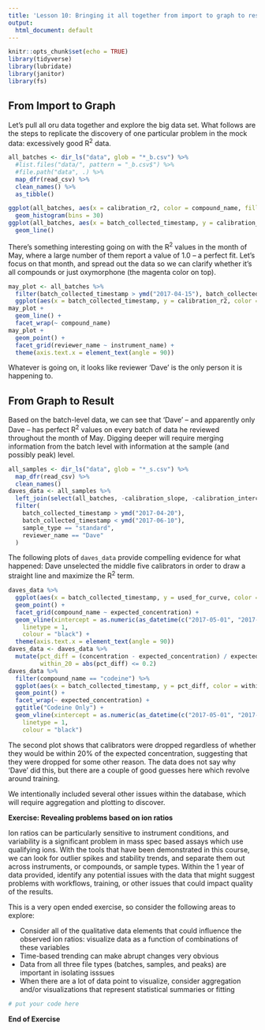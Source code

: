 ```yaml
---
title: 'Lesson 10: Bringing it all together from import to graph to result'
output:
  html_document: default
---
```


```r
knitr::opts_chunk$set(echo = TRUE)
library(tidyverse)
library(lubridate)
library(janitor)
library(fs)
```

## From Import to Graph

Let's pull all oru data together and explore the big data set. What follows are the steps to replicate the discovery of one particular problem in the mock data: excessively good R^2^ data.

```r
all_batches <- dir_ls("data", glob = "*_b.csv") %>%
  #list.files("data/", pattern = "_b.csv$") %>%
  #file.path("data", .) %>%
  map_dfr(read_csv) %>%
  clean_names() %>%
  as_tibble()
```

```r
ggplot(all_batches, aes(x = calibration_r2, color = compound_name, fill = compound_name)) +
  geom_histogram(bins = 30)
ggplot(all_batches, aes(x = batch_collected_timestamp, y = calibration_r2, color = compound_name)) +
  geom_line()
```

There's something interesting going on with the R^2^ values in the month of May, where a large number of them report a value of 1.0 -- a perfect fit. Let's focus on that month, and spread out the data so we can clarify whether it's all compounds or just oxymorphone (the magenta color on top).

```r
may_plot <- all_batches %>%
  filter(batch_collected_timestamp > ymd("2017-04-15"), batch_collected_timestamp < ymd("2017-06-15")) %>%
  ggplot(aes(x = batch_collected_timestamp, y = calibration_r2, color = compound_name))
may_plot +
  geom_line() +
  facet_wrap(~ compound_name)
may_plot +
  geom_point() +
  facet_grid(reviewer_name ~ instrument_name) +
  theme(axis.text.x = element_text(angle = 90))
```

Whatever is going on, it looks like reviewer 'Dave' is the only person it is happening to. 

## From Graph to Result

Based on the batch-level data, we can see that 'Dave' -- and apparently only Dave -- has perfect R^2^ values on every batch of data he reviewed throughout the month of May. Digging deeper will require merging information from the batch level with information at the sample (and possibly peak) level. 

```r
all_samples <- dir_ls("data", glob = "*_s.csv") %>%
  map_dfr(read_csv) %>%
  clean_names()
daves_data <- all_samples %>%
  left_join(select(all_batches, -calibration_slope, -calibration_intercept)) %>%
  filter(
    batch_collected_timestamp > ymd("2017-04-20"),
    batch_collected_timestamp < ymd("2017-06-10"),
    sample_type == "standard",
    reviewer_name == "Dave"
  )
```

The following plots of `daves_data` provide compelling evidence for what happened: Dave unselected the middle five calibrators in order to draw a straight line and maximize the R^2^ term.

```r
daves_data %>%
  ggplot(aes(x = batch_collected_timestamp, y = used_for_curve, color = compound_name)) +
  geom_point() +
  facet_grid(compound_name ~ expected_concentration) +
  geom_vline(xintercept = as.numeric(as_datetime(c("2017-05-01", "2017-06-01"))),
    linetype = 1,
    colour = "black") +
  theme(axis.text.x = element_text(angle = 90))
daves_data <- daves_data %>% 
  mutate(pct_diff = (concentration - expected_concentration) / expected_concentration,
         within_20 = abs(pct_diff) <= 0.2)
daves_data %>%
  filter(compound_name == "codeine") %>%
  ggplot(aes(x = batch_collected_timestamp, y = pct_diff, color = within_20)) +
  geom_point() +
  facet_wrap(~ expected_concentration) +
  ggtitle("Codeine Only") +
  geom_vline(xintercept = as.numeric(as_datetime(c("2017-05-01", "2017-06-01"))), 
    linetype = 1, 
    colour = "black")
```

The second plot shows that calibrators were dropped regardless of whether they would be within 20% of the expected concentration, suggesting that they were dropped for some other reason. The data does not say why 'Dave' did this, but there are a couple of good guesses here which revolve around training.

We intentionally included several other issues within the database, which will require aggregation and plotting to discover.

**Exercise: Revealing problems based on ion ratios**

Ion ratios can be particularly sensitive to instrument conditions, and variability is a significant problem in mass spec based assays which use qualifying ions. With the tools that have been demonstrated in this course, we can look for outlier spikes and stability trends, and separate them out across instruments, or compounds, or sample types. Within the 1 year of data provided, identify any potential issues with the data that might suggest problems with workflows, training, or other issues that could impact quality of the results.

This is a very open ended exercise, so consider the following areas to explore:

- Consider all of the qualitative data elements that could influence the observed ion ratios: visualize data as a function of combinations of these variables
- Time-based trending can make abrupt changes very obvious
- Data from all three file types (batches, samples, and peaks) are important in isolating isssues
- When there are a lot of data point to visualize, consider aggregation and/or visualizations that represent statistical summaries or fitting

```r

# put your code here

```

**End of Exercise**

